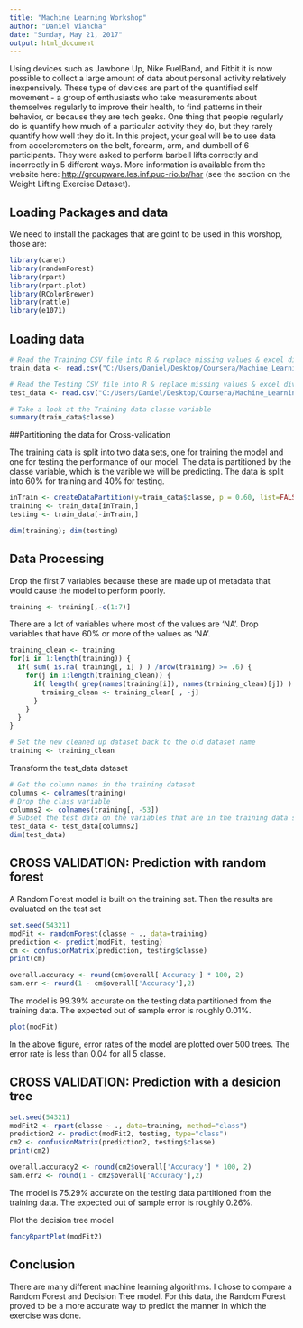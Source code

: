 ---
title: "Machine Learning Workshop"
author: "Daniel Viancha"
date: "Sunday, May 21, 2017"
output: html_document
---

Using devices such as Jawbone Up, Nike FuelBand, and Fitbit it is now possible to collect a large amount of data about personal activity relatively inexpensively. These type of devices are part of the quantified self movement - a group of enthusiasts who take measurements about themselves regularly to improve their health, to find patterns in their behavior, or because they are tech geeks. One thing that people regularly do is quantify how much of a particular activity they do, but they rarely quantify how well they do it. In this project, your goal will be to use data from accelerometers on the belt, forearm, arm, and dumbell of 6 participants. They were asked to perform barbell lifts correctly and incorrectly in 5 different ways. More information is available from the website here: <http://groupware.les.inf.puc-rio.br/har> (see the section on the Weight Lifting Exercise Dataset).

## Loading Packages and data

We need to install the packages that are goint to be used in this worshop, those are:

```{r}
library(caret)
library(randomForest)
library(rpart)
library(rpart.plot)
library(RColorBrewer)
library(rattle)
library(e1071)
```

## Loading data

```{r}
# Read the Training CSV file into R & replace missing values & excel division error strings #DIV/0! with 'NA'
train_data <- read.csv("C:/Users/Daniel/Desktop/Coursera/Machine_Learning/pml-training.csv", na.strings=c("NA","#DIV/0!",""), header=TRUE)

# Read the Testing CSV file into R & replace missing values & excel division error strings #DIV/0! with 'NA'
test_data <- read.csv("C:/Users/Daniel/Desktop/Coursera/Machine_Learning/pml-testing.csv", na.strings=c("NA","#DIV/0!",""), header=TRUE)

# Take a look at the Training data classe variable
summary(train_data$classe)

```

##Partitioning the data for Cross-validation

The training data is split into two data sets, one for training the model and one for testing the performance of our model. The data is partitioned by the classe variable, which is the varible we will be predicting. The data is split into 60% for training and 40% for testing.

```{r}
inTrain <- createDataPartition(y=train_data$classe, p = 0.60, list=FALSE)
training <- train_data[inTrain,]
testing <- train_data[-inTrain,]

dim(training); dim(testing)
```

## Data Processing

Drop the first 7 variables because these are made up of metadata that would cause the model to perform poorly.

```{r}
training <- training[,-c(1:7)]
```

There are a lot of variables where most of the values are 'NA'. Drop variables that have 60% or more of the values as 'NA'.

```{r}
training_clean <- training
for(i in 1:length(training)) {
  if( sum( is.na( training[, i] ) ) /nrow(training) >= .6) {
    for(j in 1:length(training_clean)) {
      if( length( grep(names(training[i]), names(training_clean)[j]) ) == 1)  {
        training_clean <- training_clean[ , -j]
      }   
    } 
  }
}

# Set the new cleaned up dataset back to the old dataset name
training <- training_clean
```

Transform the test_data dataset

```{r}
# Get the column names in the training dataset
columns <- colnames(training)
# Drop the class variable
columns2 <- colnames(training[, -53])
# Subset the test data on the variables that are in the training data set
test_data <- test_data[columns2]
dim(test_data)
```

## CROSS VALIDATION: Prediction with random forest

A Random Forest model is built on the training set. Then the results are evaluated on the test set
```{r}
set.seed(54321)
modFit <- randomForest(classe ~ ., data=training)
prediction <- predict(modFit, testing)
cm <- confusionMatrix(prediction, testing$classe)
print(cm)
```

```{r}
overall.accuracy <- round(cm$overall['Accuracy'] * 100, 2)
sam.err <- round(1 - cm$overall['Accuracy'],2)
```

The model is 99.39% accurate on the testing data partitioned from the training data. The expected out of sample error is roughly 0.01%.

```{r}
plot(modFit)
```

In the above figure, error rates of the model are plotted over 500 trees. The error rate is less than 0.04 for all 5 classe.

## CROSS VALIDATION: Prediction with a desicion tree

```{r}
set.seed(54321)
modFit2 <- rpart(classe ~ ., data=training, method="class")
prediction2 <- predict(modFit2, testing, type="class")
cm2 <- confusionMatrix(prediction2, testing$classe)
print(cm2)
```

```{r}
overall.accuracy2 <- round(cm2$overall['Accuracy'] * 100, 2)
sam.err2 <- round(1 - cm2$overall['Accuracy'],2)
``` 

The model is 75.29% accurate on the testing data partitioned from the training data. The expected out of sample error is roughly 0.26%.

Plot the decision tree model

```{r}
fancyRpartPlot(modFit2)
``` 

## Conclusion

There are many different machine learning algorithms. I chose to compare a Random Forest and Decision Tree model. For this data, the Random Forest proved to be a more accurate way to predict the manner in which the exercise was done.
